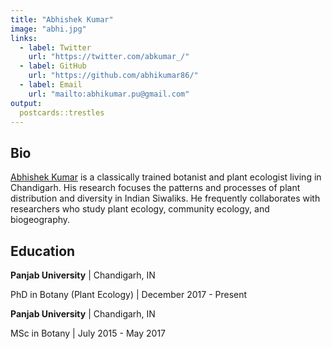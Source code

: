```yaml
---
title: "Abhishek Kumar"
image: "abhi.jpg"
links:
  - label: Twitter
    url: "https://twitter.com/abkumar_/"
  - label: GitHub
    url: "https://github.com/abhikumar86/"
  - label: Email
    url: "mailto:abhikumar.pu@gmail.com"
output:
  postcards::trestles
---
```


## Bio

[Abhishek Kumar](https://akumar.netlify.app/) is a classically trained botanist 
and plant ecologist living in Chandigarh. 
His research focuses the patterns and processes of plant distribution and diversity 
in Indian Siwaliks. He frequently collaborates with researchers who study plant ecology, 
community ecology, and biogeography.

## Education

**Panjab University** | Chandigarh, IN

PhD in Botany (Plant Ecology) | December 2017 - Present


**Panjab University** | Chandigarh, IN

MSc in Botany | July 2015 - May 2017

